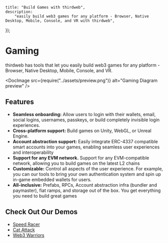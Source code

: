
	title: "Build Games with thirdweb",
	description:
		"easily build web3 games for any platform - Browser, Native Desktop, Mobile, Console, and VR with thirdweb",
});

# Gaming

thirdweb has tools that let you easily build web3 games for any platform - Browser, Native Desktop, Mobile, Console, and VR.

<DocImage src={require("../assets/preview.png")} alt="Gaming Diagram preview" />

## Features

- **Seamless onboarding:** Allow users to login with their wallets, email, social logins, usernames, passkeys, or build completely invisible login experiences.
- **Cross-platform support:** Build games on Unity, WebGL, or Unreal Engine.
- **Account abstraction support:** Easily integrate ERC-4337 compatible smart accounts into your games, enabling seamless user experiences and interoperability
- **Support for any EVM network.** Support for any EVM-compatible network, allowing you to build games on the latest L2 chains
- **Customizable:** Control all aspects of the user experience. For example, you can our tools to bring your own authentication system and spin up in-game embedded wallets for users.
- **All-inclusive:** Prefabs, RPCs, Account abstraction infra (bundler and paymaster), fiat ramps, and storage out of the box. You get everything you need to build great games

## Check Out Our Demos

- [Speed Racer](https://github.com/thirdweb-example/unreal_demo)
- [Cat Attack](https://catattack.thirdweb.com/)
- [Web3 Warriors](https://web3warriors.thirdweb.com/)
